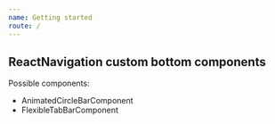 ```yaml
---
name: Getting started
route: /
---
```


## ReactNavigation custom bottom components

Possible components:

* AnimatedCircleBarComponent
* FlexibleTabBarComponent


